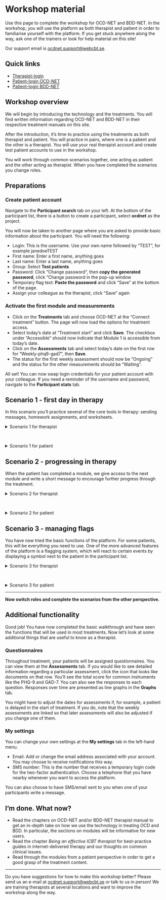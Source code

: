 # Workshop material

Use this page to complete the workshop for OCD-NET and BDD-NET. In the workshop, you will use the platform as both therapist and patient in order to familiarise yourself with the platform. If you get stuck anywhere along the way, ask one of the trainers or look for help material on this site!

Our support email is <ocdnet.support@webcbt.se>.

## Quick links

- [Therapist-login](https://webcbt.se/ocdnet)  
- [Patient-login OCD-NET](https://ocdnet.webcbt.se)  
- [Patient-login BDD-NET](https://bddnet.webcbt.se)  

## Workshop overview

We will begin by introducing the technology and the treatments. You will find written information regarding OCD-NET and BDD-NET in their respective treatment manuals on this site.

After the introduction, it's time to practice using the treatments as both therapist and patient. You will practice in pairs, where one is a patient and the other is a therapist. You will use your real therapist account and create test patient accounts to use in the workshop.

You will work through common scenarios together, one acting as patient and the other acting as therapist. When you have completed the scenarios you change roles.

## Preparations

### Create patient account

Navigate to the **Participant search** tab on your left. At the bottom of the participant list, there is a button to create a participant, select **ocdnet** as the project.

You will now be taken to another page where you are asked to provide basic information about the participant. You will need the following:

- Login: This is the username. Use your own name followed by "TEST", for example janedoeTEST
- First name: Enter a first name, anything goes
- Last name: Enter a last name, anything goes
- Group: Select **Test patients**
- Password: Click "Change password", then **copy the generated password**, click "Change password in the pop-up window
- Temporary flag text: **Paste the password** and click "Save" at the bottom of the page.
- Assign your colleague as the therapist, click "Save" again

### Activate the first module and measurements

- Click on the **Treatments** tab and choose OCD-NET at the "Connect treatment" button. The page will now load the options for treatment access.
- Select today's date at "Treatment start" and click **Save**. The checkbox under "Accessible" should now indicate that Module 1 is accessible from today's date.
- Click on the **Assessments** tab and select today's date on the first row for "Weekly-phq9-gad7", then **Save**.
- The status for the first weekly assessment should now be "Ongoing" and the status for the other measurements should be "Waiting".

All set! You can now swap login credentials for your patient account with your colleague. If you need a reminder of the username and password, navigate to the **Participant stats** tab.

## Scenario 1 - first day in therapy

In this scenario you'll practice several of the core tools in therapy: sending messages, homework assignments, and worksheets.

<details>
<summary> Scenario 1 for therapist </summary>

- The patient is supposed to fill out the homework assignment and the OCD diary
- Write a first message to the patient where you welcome them to the treatment. **Go to Treatments -> Participant messages to write your message**
- Navigate to **Treatments -> Treatment access** and wait for module 1 homework. You will need to refresh the page when your partner has answered the homework.
- Click *Show*, look at the answers, and close the window. Click *Mark as reviewed*.
- The patient has some questions regarding the OCD diary. Navigate back to **Treatments -> Participant messages** to read their questions and answer.
- The patient will now fill in the OCD diary. Worksheets work the same way as homework assignments, so repeat the above procedure.

**Scenario 1 is complete!**

</details>

<br>

<details>
<summary> Scenario 1 for patient </summary>

- Log onto the platform using your patient credentials.
- You will see two questionnaires. Fill them in, and make sure to indicate **more than half the days OR nearly every day on item 9 ("Thoughts that you would be better off dead...") on the PHQ-9**.
- Once you have completed the questionnaires you will enter the treatment platform. Navigate to module 1 and scroll through (just to get a sense of what the platform looks like)
- Give answers to the module's homework questions. You can write anything here.
- You are instructed to fill out the OCD diary, but you have some questions... Write a message to your therapist and ask for clarification.
- When you receive an answer from your therapist, write something in the OCD diary and save.

**Scenario 1 is complete!**

</details>

## Scenario 2 - progressing in therapy

When the patient has completed a module, we give access to the next module and write a short message to encourage further progress through the treatment.

<details>
<summary> Scenario 2 for therapist </summary>

- Your patient has now completed module 1. Let's give them access to the next module!
- Go to **Treatments -> treatment access** and click the checkbox on the row for Module 2. Click **Save**.
- Navigate to **Treatments -> participant messages**, write a short message to the patient. We typically give positive feedback on the previous module and introduce the next module. We also indicate the expected time to complete the module.
- Review homework assignments and worksheets for modules 1 & 2, navigate to **Treatments -> treatment access** to view them.

**Scenario 2 is complete!**

</details>

<br>

<details>
<summary> Scenario 2 for patient </summary>

- The therapist will give you access to module 2, check it out!
- Answer the homework questions for module 2
- Fill out something in the OCD diary and CBT model
- Write an answer to the message from the therapist
- You have noticed that something is not working properly on the platform! **Click the "Problems?"** button and write something.

**Scenario 2 is complete!**

</details>

## Scenario 3 - managing flags

You have now tried the basic functions of the platform. For some patients, this will be everything you need to use. One of the more advanced features of the platform is a flagging system, which will react to certain events by displaying a symbol next to the patient in the participant list.

<details>
<summary> Scenario 3 for therapist </summary>

- Open up the remaining modules so that your colleague can view the full treatment. Navigate to **Treatments -> treatment access** and click the checkbox for all remaining modules.
- Close the patient and navigate to **Participant search** in the left-hand menu on the screen. This is a list of all the participants registered in the OCD-NET/BDD-NET project.
- If you prefer, you can filter out your own patients by clicking **Selection -> My participants** at the top of the screen.
- You will see that your patient has two flags next to the "last login" column. Hover over the flags to learn more about them.
- Now it's time to manage them. **Click on the pencil** at the far left of the table display to edit that specific participant.
- Navigate to the **Flags** tab to view the flags. Select the error report flag by **clicking the pencil** to the right
- When patients report errors, you will need to review them in order to determine whether there is a misunderstanding or easy fix that you can help them with, or something more complex that you need to escalate to <ocdnet.support@webcbt.se>. See more information regarding common technical issues at the *Technical support* chapter on this site.
- Let's now pretend that it was a simple problem about navigating the site. You'll then create a note where you comment on actions taken (in this case, sending a message to the patient where you clarify how they can navigate the site). Select **close flag with this note** to remove the flag, then **click save**.
- (In a real treatment, you would now send a message to the patient with your answer to the error report)
- Close the participant to go back to the Participant search overview. The flag should no longer display.
- Let's now manage the other flag regarding suicidality. Go back to the **Flags** tab for that patient.
- You see another symbol (a warning triangle with an exclamation mark) that indicates that the patient has answered item 9 on the PHQ-9 with "more than half the days / nearly every day".
- Open the flag by **clicking the pencil**, write a note about actions taken, and select **close flag with this note**, then save.
- Perhaps you need to do a follow-up with the patient a few days later? A good way to display such information is to create a temporary note that "stars" the patient. Navigate to the **Participant stats** tab.
- Below the User Information there's a text box that says "Temporary flag text ("stars" the participant)". Write a note about actions to be taken, e.g. *telephone assessment for suicidality on March 31st, follow-up by April 3rd*,
- Click **save** on the bottom of the page. Close the participant and go back to the **Participant search** overview.
- There's now a star next to the "Last login" column, if you hover over it you can read your comment. This will give you an easy overview of actions to be taken for different patients. Once you remove the text in the **Participant stats** tab the star will disappear.

**Scenario 3 is complete!**

</details>

<br>

<details>
<summary> Scenario 3 for patient </summary>

- You are given access to all the remaining modules so that you can look through the content and familiarise yourself with the OCD-NET/BDD-NET treatment. Feel free to fill out a few worksheets and homework assignments as well.

**Scenario 3 is complete!**

</details>

---

**Now switch roles and complete the scenarios from the other perspective.**

## Additional functionality

Good job! You have now completed the basic walkthrough and have seen the functions that will be used in most treatments. Now let's look at some additional things that are useful to know as a therapist.

### Questionnaires

Throughout treatment, your patients will be assigned questionnaires. You can view them at the **Assessments** tab. If you would like to see detailed information regarding a particular assessment, click the icon that looks like documents on that row. You'll see the total score for common instruments like the PHQ-9 and GAD-7. You can also see the responses to each question. Responses over time are presented as line graphs in the **Graphs** tab.

You might have to adjust the dates for assessments if, for example, a patient is delayed in the start of treatment. If you do, note that the weekly assessments are linked so that later assessments will also be adjusted if you change one of them.

### My settings

You can change your own settings at the **My settings** tab in the left-hand menu.

- Email: Add or change the email address associated with your account. You may choose to receive notifications this way.
- SMS number: This is the number that receives a temporary login code for the two-factor authentication. Choose a telephone that you have nearby whenever you want to access the platform.

You can also choose to have SMS/email sent to you when one of your participants write a message.

## I'm done. What now?

- Read the chapters on OCD-NET and/or BDD-NET therapist manual to get an in-depth take on how we use the technology in treating OCD and BDD. In particular, the sections on modules will be informative for new users.
- Read the chapter *Being an effective ICBT therapist* for best-practice guides in internet-delivered therapy and our thoughts on common clinical issues.
- Read through the modules from a patient perspective in order to get a good grasp of the treatment content.

---

Do you have suggestions for how to make this workshop better? Please send us an e-mail at <ocdnet.support@webcbt.se> or talk to us in person! We are training therapists at several locations and want to improve the workshop along the way.

